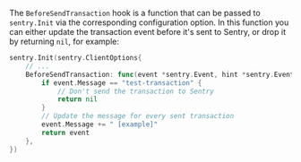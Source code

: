 The `BeforeSendTransaction` hook is a function that can be passed to `sentry.Init` via the corresponding configuration option. In this function you can either update the transaction event before it's sent to Sentry, or drop it by returning `nil`, for example:

```go
sentry.Init(sentry.ClientOptions{
	// ...
	BeforeSendTransaction: func(event *sentry.Event, hint *sentry.EventHint) *sentry.Event {
		if event.Message == "test-transaction" {
			// Don't send the transaction to Sentry
			return nil
		}
		// Update the message for every sent transaction
		event.Message += " [example]"
		return event
	},
})
```
